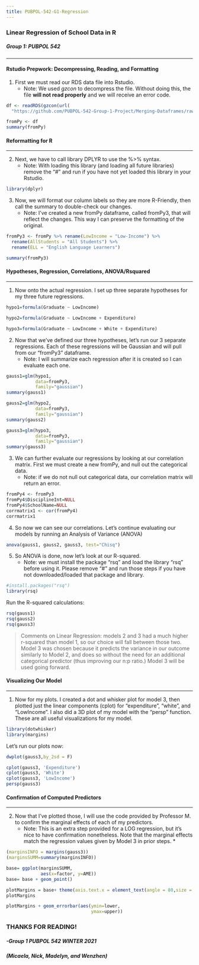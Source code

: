 ```yaml
---
title: PUBPOL-542-G1-Regression
---
```

### Linear Regression of School Data in R
##### Group 1: PUBPOL 542
***
#### Rstudio Prepwork: Decompressing, Reading, and Formatting 

1. First we must read our RDS data file into Rstudio.  
    + Note: We used _gzcon_ to decompress the file. Without doing this, the file __will not read properly__ and we will receive an error code.  

```r
df <- readRDS(gzcon(url(
  "https://github.com/PUBPOL-542-Group-1-Project/Merging-Dataframes/raw/main/datafiles/finaldata.RDS")))

fromPy <- df
summary(fromPy)
```
#### Reformatting for R
***  

2. Next, we have to call library DPLYR to use the %>% syntax.
    + Note: With loading this library (and loading all future libraries) remove the "#" and run if you have not yet loaded this library in your Rstudio.

```r
library(dplyr)
```

3. Now, we will format our column labels so they are more R-Friendly, then call the summary to double-check our changes.
    + Note: I've created a new fromPy dataframe, called fromPy3, that will reflect the changes.  This way I can preserve the formatting of the original.  

```r
fromPy3 <- fromPy %>% rename(LowIncome = "Low-Income") %>% 
  rename(AllStudents = "All Students") %>% 
  rename(ELL = "English Language Learners")

summary(fromPy3)
```
#### Hypotheses, Regression, Correlations, ANOVA/Rsquared
***  

1. Now onto the actual regression.  I set up three separate hypotheses for my three future regressions.

```r
hypo1=formula(Graduate ~ LowIncome)

hypo2=formula(Graduate ~ LowIncome + Expenditure)

hypo3=formula(Graduate ~ LowIncome + White + Expenditure)
```

2. Now that we've defined our three hypotheses, let's run our 3 separate regressions. Each of these regressions will be Gaussian and will pull from our "fromPy3" dataframe.
    + Note: I will summarize each regression after it is created so I can evaluate each one.

```r
gauss1=glm(hypo1, 
           data=fromPy3,
           family="gaussian")
summary(gauss1)

gauss2=glm(hypo2,
           data=fromPy3,
           family="gaussian")
summary(gauss2)

gauss3=glm(hypo3,
           data=fromPy3,
           family="gaussian")
summary(gauss3)
```

3. We can further evaluate our regressions by looking at our correlation matrix. First we must create a new fromPy, and null out the categorical data.  
    + Note: if we do not null out categorical data, our correlation matrix will return an error.  
    
```r
fromPy4 <- fromPy3
fromPy4$DisciplineInt=NULL
fromPy4$SchoolName=NULL
corrmatrix1 <- cor(fromPy4)
corrmatrix1
```

4. So now we can see our correlations.  Let's continue evaluating our models by running an Analysis of Variance (ANOVA)

```r
anova(gauss1, gauss2, gauss3, test="Chisq")
```

5. So ANOVA is done, now let's look at our R-squared.
    + Note: we must install the package "rsq" and load the library "rsq" before using it. Please remove "#" and run those steps if you have not downloaded/loaded that package and library.

```r
#install.packages("rsq")
library(rsq)
```

Run the R-squared calculations:

```r
rsq(gauss1)
rsq(gauss2)
rsq(gauss3)
```

>Comments on Linear Regression: models 2 and 3 had a much higher r-squared than model 1, so our choice will fall between those two.  Model 3 was chosen because it predicts the variance in our outcome similarly to Model 2, and does so without the need for an additional categorical predictor (thus improving our n:p ratio.) Model 3 will be used going forward.  

#### Visualizing Our Model
***

1. Now for my plots.  I created a dot and whisker plot for model 3,
then plotted just the linear components (cplot) for "expenditure", "white", and
"LowIncome".  I also did a 3D plot of my model with the "persp" function.  
These are all useful visualizations for my model.  

```r
library(dotwhisker)
library(margins)
```
Let's run our plots now:
```r
dwplot(gauss3,by_2sd = F)

cplot(gauss3, 'Expenditure')
cplot(gauss3, 'White')
cplot(gauss3, 'LowIncome')
persp(gauss3)
```

#### Confirmation of Computed Predictors
***

2. Now that I've plotted those, I will use the code provided by Professor M. 
to confirm the marginal effects of each of my predictors.  
    + Note: This is an extra step provided for a LOG regression, but it's nice to have 
confirmation nonetheless. Note that the marginal effects match the regression 
values given by Model 3 in prior steps.  *

```r
(marginsINFO = margins(gauss3))
(marginsSUMM=summary(marginsINFO))

base= ggplot(marginsSUMM,
             aes(x=factor, y=AME))
base= base + geom_point()

plotMargins = base+ theme(axis.text.x = element_text(angle = 80,size = 6,hjust = 1))
plotMargins

plotMargins + geom_errorbar(aes(ymin=lower, 
                                ymax=upper))
```


### THANKS FOR READING!

##### -Group 1 PUBPOL 542 WINTER 2021
##### (Micaela, Nick, Madelyn, and Wenzhen)


